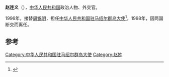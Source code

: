 '''赵连义'''（{{bd|？||||}}），[[中华人民共和国|中华人民共和国]]政治人物、外交官。

1996年，接替[[周锦明|周锦明]]，担任[[中国驻马绍尔群岛大使列表|中华人民共和国驻马绍尔群岛大使]]<ref>{{cite web|author=中华人民共和国外交部|title=中国驻马绍尔群岛历任大使|url=https://www.fmprc.gov.cn/web/ziliao_674904/wjrw_674925/2167_674935/dyz/t9271.shtml|publisher=中华人民共和国外交部|accessdate=2020-11-30|archive-date=2020-12-12|archive-url=https://web.archive.org/web/20201212061710/https://www.fmprc.gov.cn/web/ziliao_674904/wjrw_674925/2167_674935/dyz/t9271.shtml|dead-url=no}}</ref>。1998年，因两国断交而离任。

== 参考 ==
{{reflist}}
{{start box}}
{{s-dip}}
{{succession box|[[周锦明|周锦明]]|末任|[[中国驻马绍尔群岛大使列表|中华人民共和国驻马绍尔群岛大使]]|1996年6月－1998年12月}}
{{end box}}
{{中國駐馬紹爾群島大使}}
{{中国政治人物小作品}}

[[Category:中华人民共和国驻马绍尔群岛大使|Category:中华人民共和国驻马绍尔群岛大使]]
[[Category:赵姓|Category:赵姓]]